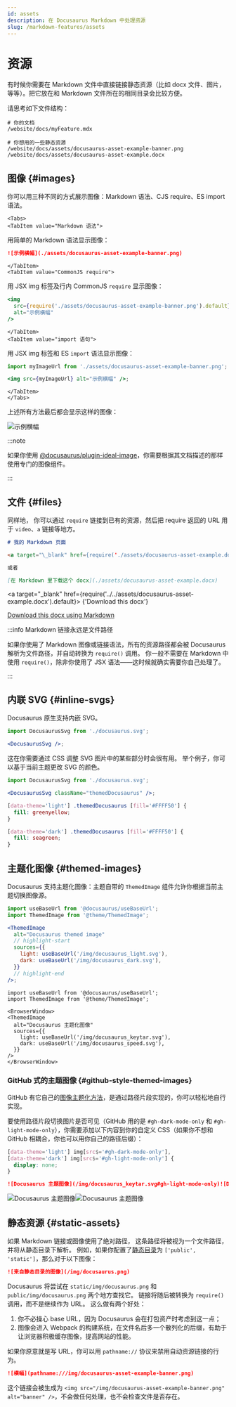 ```yaml
---
id: assets
description: 在 Docusaurus Markdown 中处理资源
slug: /markdown-features/assets
---
```


# 资源


有时候你需要在 Markdown 文件中直接链接静态资源（比如 docx 文件、图片，等等）。把它放在和 Markdown 文件所在的相同目录会比较方便。

请思考如下文件结构：

```
# 你的文档
/website/docs/myFeature.mdx

# 你想用的一些静态资源
/website/docs/assets/docusaurus-asset-example-banner.png
/website/docs/assets/docusaurus-asset-example.docx
```

## 图像 {#images}

你可以用三种不同的方式展示图像：Markdown 语法、CJS require、ES import 语法。

```mdx-code-block
<Tabs>
<TabItem value="Markdown 语法">
```

用简单的 Markdown 语法显示图像：

```md
![示例横幅](./assets/docusaurus-asset-example-banner.png)
```

```mdx-code-block
</TabItem>
<TabItem value="CommonJS require">
```

用 JSX img 标签及行内 CommonJS `require` 显示图像：

```jsx
<img
  src={require('./assets/docusaurus-asset-example-banner.png').default}
  alt="示例横幅"
/>
```

```mdx-code-block
</TabItem>
<TabItem value="import 语句">
```

用 JSX img 标签和 ES `import` 语法显示图像：

```jsx
import myImageUrl from './assets/docusaurus-asset-example-banner.png';

<img src={myImageUrl} alt="示例横幅" />;
```

```mdx-code-block
</TabItem>
</Tabs>
```

上述所有方法最后都会显示这样的图像：

<BrowserWindow>

![示例横幅](../../assets/docusaurus-asset-example-banner.png)

</BrowserWindow>

:::note

如果你使用 [@docusaurus/plugin-ideal-image](../../api/plugins/plugin-ideal-image.mdx)，你需要根据其文档描述的那样使用专门的图像组件。

:::

## 文件 {#files}

同样地， 你可以通过 `require` 链接到已有的资源，然后把 require 返回的 URL 用于 `video`、`a` 链接等地方。

```md
# 我的 Markdown 页面

<a target="\_blank" href={require('./assets/docusaurus-asset-example.docx').default}> 下载这个 docx </a>

或者

[在 Markdown 里下载这个 docx](./assets/docusaurus-asset-example.docx)
```

<BrowserWindow>

<a
  target="_blank"
  href={require('../../assets/docusaurus-asset-example.docx').default}>
  {'Download this docx'}
</a>

[Download this docx using Markdown](../../assets/docusaurus-asset-example.docx)

</BrowserWindow>

:::info Markdown 链接永远是文件路径

如果你使用了 Markdown 图像或链接语法，所有的资源路径都会被 Docusaurus 解析为文件路径，并自动转换为 `require()` 调用。 你一般不需要在 Markdown 中使用 `require()`，除非你使用了 JSX 语法——这时候就确实需要你自己处理了。

:::

## 内联 SVG {#inline-svgs}

Docusaurus 原生支持内嵌 SVG。

```jsx
import DocusaurusSvg from './docusaurus.svg';

<DocusaurusSvg />;
```

<BrowserWindow>


<DocusaurusSvg />

</BrowserWindow>

这在你需要通过 CSS 调整 SVG 图片中的某些部分时会很有用。 举个例子，你可以基于当前主题更改 SVG 的颜色。

```jsx
import DocusaurusSvg from './docusaurus.svg';

<DocusaurusSvg className="themedDocusaurus" />;
```

```css
[data-theme='light'] .themedDocusaurus [fill='#FFFF50'] {
  fill: greenyellow;
}

[data-theme='dark'] .themedDocusaurus [fill='#FFFF50'] {
  fill: seagreen;
}
```

<BrowserWindow>
  <DocusaurusSvg className="themedDocusaurus" />
</BrowserWindow>

## 主题化图像 {#themed-images}

Docusaurus 支持主题化图像：主题自带的 `ThemedImage` 组件允许你根据当前主题切换图像源。

```jsx
import useBaseUrl from '@docusaurus/useBaseUrl';
import ThemedImage from '@theme/ThemedImage';

<ThemedImage
  alt="Docusaurus themed image"
  // highlight-start
  sources={{
    light: useBaseUrl('/img/docusaurus_light.svg'),
    dark: useBaseUrl('/img/docusaurus_dark.svg'),
  }}
  // highlight-end
/>;
```

```mdx-code-block
import useBaseUrl from '@docusaurus/useBaseUrl';
import ThemedImage from '@theme/ThemedImage';

<BrowserWindow>
<ThemedImage
  alt="Docusaurus 主题化图像"
  sources={{
    light: useBaseUrl('/img/docusaurus_keytar.svg'),
    dark: useBaseUrl('/img/docusaurus_speed.svg'),
  }}
/>
</BrowserWindow>
```

### GitHub 式的主题图像 {#github-style-themed-images}

GitHub 有它自己的[图像主题化方法](https://github.blog/changelog/2021-11-24-specify-theme-context-for-images-in-markdown/)，是通过路径片段实现的，你可以轻松地自行实现。

要使用路径片段切换图片是否可见（GitHub 用的是 `#gh-dark-mode-only` 和 `#gh-light-mode-only`），你需要添加以下内容到你的自定义 CSS（如果你不想和 GitHub 相耦合，你也可以用你自己的路径后缀）：

```css title="src/css/custom.css"
[data-theme='light'] img[src$='#gh-dark-mode-only'],
[data-theme='dark'] img[src$='#gh-light-mode-only'] {
  display: none;
}
```

```md
![Docusaurus 主题图像](/img/docusaurus_keytar.svg#gh-light-mode-only)![Docusaurus 主题图像](/img/docusaurus_speed.svg#gh-dark-mode-only)
```

<BrowserWindow>

![Docusaurus 主题图像](/img/docusaurus_keytar.svg#gh-light-mode-only)![Docusaurus 主题图像](/img/docusaurus_speed.svg#gh-dark-mode-only)

</BrowserWindow>

## 静态资源 {#static-assets}

如果 Markdown 链接或图像使用了绝对路径， 这条路径将被视为一个文件路径，并将从静态目录下解析。 例如，如果你配置了[静态目录](../../static-assets.mdx)为 `['public', 'static']`，那么对于以下图像：

```md title="my-doc.md"
![来自静态目录的图像](/img/docusaurus.png)
```

Docusaurus 将尝试在 `static/img/docusaurus.png` 和 `public/img/docusaurus.png` 两个地方查找它。 链接将随后被转换为 `require()` 调用，而不是继续作为 URL。 这么做有两个好处：

1. 你不必操心 base URL，因为 Docusaurus 会在打包资产时考虑到这一点；
2. 图像会进入 Webpack 的构建系统，在文件名后多一个散列化的后缀，有助于让浏览器积极缓存图像，提高网站的性能。

如果你原意就是写 URL，你可以用 `pathname://` 协议来禁用自动资源链接的行为。

```md
![横幅](pathname:///img/docusaurus-asset-example-banner.png)
```

这个链接会被生成为 `<img src="/img/docusaurus-asset-example-banner.png" alt="banner" />`，不会做任何处理，也不会检查文件是否存在。
